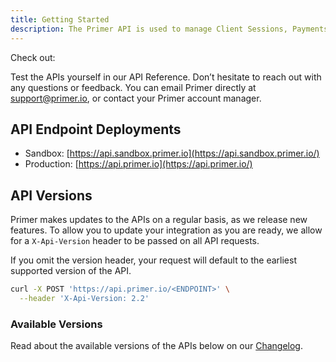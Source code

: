 ---
title: Getting Started
description: The Primer API is used to manage Client Sessions, Payments and saved payment methods. All other actions are either managed in the Universal Checkout implementation or in the Dashboard.
---

Check out:
<CardGroup cols={2}>
  <Card
    title="Client Sessions"
    icon="user-clock"
    href="https://primer.io/docs/payments/universal-checkout/manage-client-sessions"
    horizontal
  />
  <Card
    title="Universal Checkout"
    icon="cart-shopping"
    href="https://primer.io/docs/accept-payments/setup-universal-checkout/installation/web"
    horizontal
  />
  <Card
    title="Managing Payments"
    icon="money-bill-wave"
    href="https://primer.io/docs/accept-payments/manage-payments"
    horizontal
  />
</CardGroup>


Test the APIs yourself in our API Reference. Don’t hesitate to reach out with any questions or feedback. You can email Primer directly at [support@primer.io](/docs/api/v2.3/introduction/support@primer.io), or contact your Primer account manager.

## API Endpoint Deployments


* Sandbox: [https://api.sandbox.primer.io](https://api.sandbox.primer.io/)
* Production: [https://api.primer.io](https://api.primer.io/)

## API Versions


Primer makes updates to the APIs on a regular basis, as we release new features. To allow you to update your integration as you are ready, we allow for a `X-Api-Version` header to be passed on all API requests.

If you omit the version header, your request will default to the earliest supported version of the API.

```bash
curl -X POST 'https://api.primer.io/<ENDPOINT>' \
  --header 'X-Api-Version: 2.2'
```

### Available Versions

Read about the available versions of the APIs below on our [Changelog](https://apiref.primer.io/changelog).
